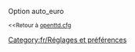 {{fr/Amorce}}
Option auto_euro

<small><<Retour à [[fr/Archive/Manual/Settings/Openttd.cfg|openttd.cfg]]</small>
[[Category:fr/Réglages et préférences]]